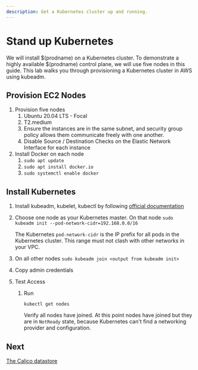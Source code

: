 ```yaml
---
description: Get a Kubernetes cluster up and running.
---
```


# Stand up Kubernetes

We will install $(prodname) on a Kubernetes cluster. To demonstrate a highly available $(prodname) control plane, we will use five nodes in this guide. This lab walks you through provisioning a Kubernetes cluster in AWS using kubeadm.

## Provision EC2 Nodes

1. Provision five nodes
   1. Ubuntu 20.04 LTS - Focal
   1. T2.medium
   1. Ensure the instances are in the same subnet, and security group policy allows them communicate freely with one another.
   1. Disable Source / Destination Checks on the Elastic Network Interface for each instance
1. Install Docker on each node
   1. `sudo apt update`
   1. `sudo apt install docker.io`
   1. `sudo systemctl enable docker`

## Install Kubernetes

1. Install kubeadm, kubelet, kubectl by following [official documentation](https://kubernetes.io/docs/setup/production-environment/tools/kubeadm/install-kubeadm/#installing-kubeadm-kubelet-and-kubectl)
1. Choose one node as your Kubernetes master. On that node
   `sudo kubeadm init --pod-network-cidr=192.168.0.0/16`

   The Kubernetes `pod-network-cidr` is the IP prefix for all pods in the Kubernetes cluster. This range must not clash with other networks in your VPC.

1. On all other nodes
   `sudo kubeadm join <output from kubeadm init>`
1. Copy admin credentials
1. Test Access

   1. Run

      `kubectl get nodes`

      Verify all nodes have joined. At this point nodes have joined but they are in `NotReady` state, because Kubernetes can't find a networking provider and configuration.

## Next

[The Calico datastore](the-calico-datastore.mdx)
